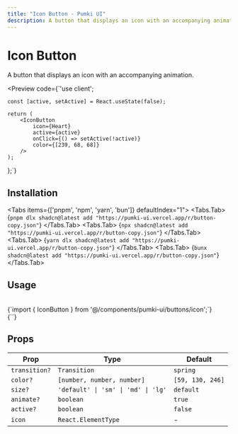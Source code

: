 ```yaml
---
title: "Icon Button - Pumki UI"
description: A button that displays an icon with an accompanying animation.
---
```



# Icon Button 

A button that displays an icon with an accompanying animation.

<Preview
  code={`'use client';

    const [active, setActive] = React.useState(false);
    
    return (
        <IconButton
            icon={Heart}
            active={active}
            onClick={() => setActive(!active)}
            color={[239, 68, 68]}
        />
    );
};`}
>
  <IconButtonDemo />
</Preview>

## Installation

<Tabs items={['pnpm', 'npm', 'yarn', 'bun']} defaultIndex="1">
  <Tabs.Tab>
    <CodeBlock language="bash">
      {`pnpm dlx shadcn@latest add "https://pumki-ui.vercel.app/r/button-copy.json"`}
    </CodeBlock>
  </Tabs.Tab>
  <Tabs.Tab>
    <CodeBlock language="bash">
      {`npx shadcn@latest add "https://pumki-ui.vercel.app/r/button-copy.json"`}
    </CodeBlock>
  </Tabs.Tab>
  <Tabs.Tab>
    <CodeBlock language="bash">
      {`yarn dlx shadcn@latest add "https://pumki-ui.vercel.app/r/button-copy.json"`}
    </CodeBlock>
  </Tabs.Tab>
  <Tabs.Tab>
    <CodeBlock language="bash">
      {`bunx shadcn@latest add "https://pumki-ui.vercel.app/r/button-copy.json"`}
    </CodeBlock>
  </Tabs.Tab>
</Tabs>

## Usage

<br/>

<CodeBlock language="typescript">
    {`import { IconButton } from '@/components/pumki-ui/buttons/icon';`}
</CodeBlock>

<br/>

<CodeBlock language="typescript">
    {`<IconButton icon={Heart} />`}
</CodeBlock>

## Props


<PumkiTableStyles />

<PumkiTable>
  <table className="pumki-table">
    <thead>
      <tr>
        <th>Prop</th>
        <th>Type</th>
        <th>Default</th>
      </tr>
    </thead>
    <tbody>
      <tr>
        <td><code>transition?</code></td>
        <td><code>Transition</code></td>
        <td><code>spring</code></td>
      </tr>
      <tr>
        <td><code>color?</code></td>
        <td><code>[number, number, number]</code></td>
        <td><code>[59, 130, 246]</code></td>
      </tr>
      <tr>
        <td><code>size?</code></td>
        <td><code>'default' | 'sm' | 'md' | 'lg'</code></td>
        <td><code>default</code></td>
      </tr>
      <tr>
        <td><code>animate?</code></td>
        <td><code>boolean</code></td>
        <td><code>true</code></td>
      </tr>
      <tr>
        <td><code>active?</code></td>
        <td><code>boolean</code></td>
        <td><code>false</code></td>
      </tr>
      <tr>
        <td><code>icon</code></td>
        <td><code>React.ElementType</code></td>
        <td>-</td>
      </tr>
    </tbody>
  </table>
</PumkiTable>